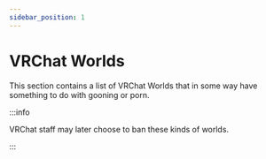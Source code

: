 ```yaml
---
sidebar_position: 1
---
```


# VRChat Worlds

This section contains a list of VRChat Worlds that in some way have something to do with gooning or porn. 

:::info

VRChat staff may later choose to ban these kinds of worlds.

:::

<DocCardList />